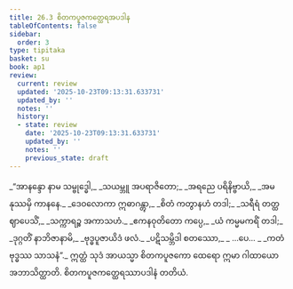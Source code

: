 ```yaml
---
title: 26.3 စိတကပူဇကတ္ထေရအပဒါန
tableOfContents: false
sidebar:
  order: 3
type: tipitaka
basket: su
book: ap1
review:
  current: review
  updated: '2025-10-23T09:13:31.633731'
  updated_by: ''
  notes: ''
  history:
  - state: review
    date: '2025-10-23T09:13:31.633731'
    updated_by: ''
    notes: ''
    previous_state: draft
---
```



<ReviewStatus review={frontmatter.review} showDetails={true} />

<HypothesisAnnotation frontmatter={frontmatter} />

<DynamicBreadcrumb />

<Division number="9" book="ap1" e="ch" v="20" p="256">

<Paragraph number="3106" type="verses" book="ap1">
_“အာနန္ဒော နာမ သမ္ဗုဒ္ဓေါ,_  
_သယမ္ဘူ အပရာဇိတော;_  
_အရညေ ပရိနိဗ္ဗာယိ,_  
_အမနုဿမှိ ကာနနေ._  

</Paragraph>

</Division>
<Division number="10" book="ap1" e="ch" v="20" p="256">

<Paragraph number="3107" type="verses" book="ap1">
_ဒေဝလောကာ ဣဓာဂန္တွာ,_  
_စိတံ ကတွာနဟံ တဒါ;_  
_သရီရံ တတ္ထ ဈာပေသိံ,_  
_သက္ကာရဉ္စ အကာသဟံ._  

</Paragraph>

</Division>
<Division number="11" book="ap1" e="ch" v="20" p="256">

<Paragraph number="3108" type="verses" book="ap1">
_ဧကနဝုတိတော ကပ္ပေ,_  
_ယံ ကမ္မမကရိံ တဒါ;_  
_ဒုဂ္ဂတိံ နာဘိဇာနာမိ,_  
_ဗုဒ္ဓပူဇာယိဒံ ဖလံ._  

</Paragraph>

</Division>
<Division number="12" book="ap1" e="ch" v="20" p="256">

<Paragraph number="3109" type="verses" book="ap1">
_ပဋိသမ္ဘိဒါ စတဿော,_  
_ …ပေ… _  
_ကတံ ဗုဒ္ဓဿ သာသနံ”._  

</Paragraph>

<Paragraph number="3110" book="ap1">
ဣတ္ထံ သုဒံ အာယသ္မာ စိတကပူဇကော ထေရော ဣမာ ဂါထာယော အဘာသိတ္ထာတိ.

</Paragraph>
</Division>

<Paragraph number="3111" type="center" book="ap1">
စိတကပူဇကတ္ထေရဿာပဒါနံ တတိယံ.
</Paragraph>